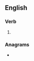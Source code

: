 ==English==

===Verb===
{{head|en|verb form}}

# {{present participle of|acervate|lang=en|nocat=1}}

===Anagrams===
* {{anagrams|en|a=aaceginrtv|vintage car}}